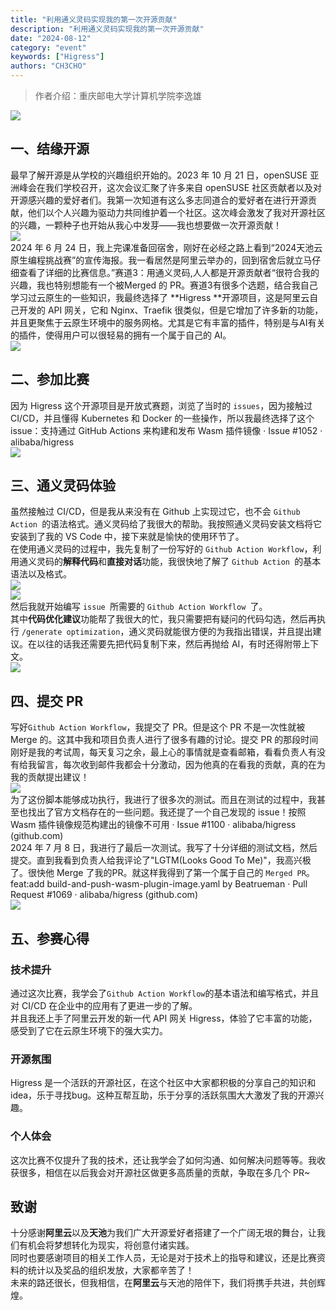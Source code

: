 ```yaml
---
title: "利用通义灵码实现我的第一次开源贡献"
description: "利用通义灵码实现我的第一次开源贡献"
date: "2024-08-12"
category: "event"
keywords: ["Higress"]
authors: "CH3CHO"
---
```


> 作者介绍：重庆邮电大学计算机学院李逸雄

![](https://intranetproxy.alipay.com/skylark/lark/0/2024/png/299576/1723427330846-705f0162-201a-4d31-ac63-d611270cd972.png#clientId=u27032a0a-91c4-4&from=paste&id=uba3b15ce&originHeight=459&originWidth=1080&originalType=url&ratio=1.7999999523162842&rotation=0&showTitle=false&status=done&style=none&taskId=ub9cf9570-560d-4adb-9bf4-f40d10d6d13&title=)
<a name="5d677ad0"></a>
## 一、结缘开源
最早了解开源是从学校的兴趣组织开始的。2023 年 10 月 21 日，openSUSE 亚洲峰会在我们学校召开，这次会议汇聚了许多来自 openSUSE 社区贡献者以及对开源感兴趣的爱好者们。我第一次知道有这么多志同道合的爱好者在进行开源贡献，他们以个人兴趣为驱动力共同维护着一个社区。这次峰会激发了我对开源社区的兴趣，一颗种子也开始从我心中发芽——我也想要做一次开源贡献！<br />![](https://intranetproxy.alipay.com/skylark/lark/0/2024/jpeg/299576/1723427330734-0b65b4d6-a09d-491d-b9c6-9459d75d1f71.jpeg#clientId=u27032a0a-91c4-4&from=paste&id=uf378e0d1&originHeight=810&originWidth=1080&originalType=url&ratio=1.7999999523162842&rotation=0&showTitle=false&status=done&style=none&taskId=ua5dbc501-738b-4572-8b5d-e436d129b78&title=)<br />2024 年 6 月 24 日，我上完课准备回宿舍，刚好在必经之路上看到“2024天池云原生编程挑战赛”的宣传海报。我一看居然是阿里云举办的，回到宿舍后就立马仔细查看了详细的比赛信息。”赛道3：用通义灵码,人人都是开源贡献者“很符合我的兴趣，我也特别想能有一个被Merged 的 PR。赛道3有很多个选题，结合我自己学习过云原生的一些知识，我最终选择了 **Higress **开源项目，这是阿里云自己开发的 API 网关，它和 Nginx、Traefik 很类似，但是它增加了许多新的功能，并且更聚焦于云原生环境中的服务网格。尤其是它有丰富的插件，特别是与AI有关的插件，使得用户可以很轻易的拥有一个属于自己的 AI。<br />![](https://intranetproxy.alipay.com/skylark/lark/0/2024/jpeg/299576/1723427330737-07f3fc1c-52d2-4bca-a75f-8e3c70b227b1.jpeg#clientId=u27032a0a-91c4-4&from=paste&id=u67fe53b9&originHeight=810&originWidth=1080&originalType=url&ratio=1.7999999523162842&rotation=0&showTitle=false&status=done&style=none&taskId=ub7dd0939-2c57-47cd-8917-8704a42c3b3&title=)
<a name="c66bcbbd"></a>
## 二、参加比赛
因为 Higress 这个开源项目是开放式赛题，浏览了当时的 `issues`，因为接触过 CI/CD，并且懂得 Kubernetes 和 Docker 的一些操作，所以我最终选择了这个 issue：支持通过 GitHub Actions 来构建和发布 Wasm 插件镜像 · Issue #1052 · alibaba/higress<br />![](https://intranetproxy.alipay.com/skylark/lark/0/2024/png/299576/1723427330761-17c35a00-e364-4443-873f-6f0f2bd3474c.png#clientId=u27032a0a-91c4-4&from=paste&id=ue9a0099d&originHeight=790&originWidth=829&originalType=url&ratio=1.7999999523162842&rotation=0&showTitle=false&status=done&style=none&taskId=u5b592514-1b24-4faa-90e9-db638fca2b9&title=)
<a name="4d51e561"></a>
## 三、通义灵码体验
虽然接触过 CI/CD，但是我从来没有在 Github 上实现过它，也不会 `Github Action `的语法格式。通义灵码给了我很大的帮助。我按照通义灵码安装文档将它安装到了我的 VS Code 中，接下来就是愉快的使用环节了。<br />在使用通义灵码的过程中，我先复制了一份写好的 `Github Action Workflow`，利用通义灵码的**解释代码**和**直接对话**功能，我很快地了解了 `Github Action `的基本语法以及格式。<br />![](https://intranetproxy.alipay.com/skylark/lark/0/2024/png/299576/1723427330771-8a65a554-75c3-402f-883f-10688c59549d.png#clientId=u27032a0a-91c4-4&from=paste&id=ua35067a4&originHeight=573&originWidth=1080&originalType=url&ratio=1.7999999523162842&rotation=0&showTitle=false&status=done&style=none&taskId=u50bdd414-2e72-495e-be26-62e02951489&title=)<br />![](https://intranetproxy.alipay.com/skylark/lark/0/2024/png/299576/1723427331300-0d64b720-49c8-49b3-9676-4c9f0dd38eeb.png#clientId=u27032a0a-91c4-4&from=paste&id=u934f3feb&originHeight=577&originWidth=1080&originalType=url&ratio=1.7999999523162842&rotation=0&showTitle=false&status=done&style=none&taskId=u9c3cb495-e927-4dcf-bdf3-d2aa234c4ad&title=)<br />然后我就开始编写 `issue `所需要的 `Github Action Workflow `了。<br />其中**代码优化建议**功能帮了我很大的忙，我只需要把有疑问的代码勾选，然后再执行 `/generate optimization`，通义灵码就能很方便的为我指出错误，并且提出建议。在以往的话我还需要先把代码复制下来，然后再抛给 AI，有时还得附带上下文。<br />![](https://intranetproxy.alipay.com/skylark/lark/0/2024/png/299576/1723427331278-07fb06bc-0133-4604-8bd0-e81f5d0bd698.png#clientId=u27032a0a-91c4-4&from=paste&id=uf70ea704&originHeight=576&originWidth=1080&originalType=url&ratio=1.7999999523162842&rotation=0&showTitle=false&status=done&style=none&taskId=u3fe5f274-d088-4559-a439-1e84b52e4c9&title=)
<a name="02973d7d"></a>
## 四、提交 PR
写好`Github Action Workflow`，我提交了 PR。但是这个 PR 不是一次性就被 Merge 的。这其中我和项目负责人进行了很多有趣的讨论。提交 PR 的那段时间刚好是我的考试周，每天复习之余，最上心的事情就是查看邮箱，看看负责人有没有给我留言，每次收到邮件我都会十分激动，因为他真的在看我的贡献，真的在为我的贡献提出建议！<br />![](https://intranetproxy.alipay.com/skylark/lark/0/2024/jpeg/299576/1723427331462-f138f1a3-1de3-4dae-a197-1c7de63aa4a2.jpeg#clientId=u27032a0a-91c4-4&from=paste&id=u7b4a65af&originHeight=1236&originWidth=1080&originalType=url&ratio=1.7999999523162842&rotation=0&showTitle=false&status=done&style=none&taskId=u86860059-fc42-4c81-9001-fe33a9312ab&title=)<br />为了这份脚本能够成功执行，我进行了很多次的测试。而且在测试的过程中，我甚至也找出了官方文档存在的一些问题。我还提了一个自己发现的 issue！按照 Wasm 插件镜像规范构建出的镜像不可用 · Issue #1100 · alibaba/higress (github.com)<br />2024 年 7 月 8 日，我进行了最后一次测试。我写了十分详细的测试文档，然后提交。直到我看到负责人给我评论了"LGTM(Looks Good To Me)"，我高兴极了。很快他 Merge 了我的PR。就这样我得到了第一个属于自己的 `Merged PR`。<br />feat:add build-and-push-wasm-plugin-image.yaml by Beatrueman · Pull Request #1069 · alibaba/higress (github.com)<br />![](https://intranetproxy.alipay.com/skylark/lark/0/2024/png/299576/1723427331335-94a3d70e-fb37-4cb3-a945-e3548129ac40.png#clientId=u27032a0a-91c4-4&from=paste&id=u111312f6&originHeight=262&originWidth=1080&originalType=url&ratio=1.7999999523162842&rotation=0&showTitle=false&status=done&style=none&taskId=uf9a2dbc4-cbc0-4e27-ac63-13646285aed&title=)
<a name="2961e22f"></a>
## 五、参赛心得
<a name="8bd66aa3"></a>
### 技术提升
通过这次比赛，我学会了`Github Action Workflow`的基本语法和编写格式，并且对 CI/CD 在企业中的应用有了更进一步的了解。<br />并且我还上手了阿里云开发的新一代 API 网关 Higress，体验了它丰富的功能，感受到了它在云原生环境下的强大实力。
<a name="e797f8d1"></a>
### 开源氛围
Higress 是一个活跃的开源社区，在这个社区中大家都积极的分享自己的知识和 idea，乐于寻找bug。这种互帮互助，乐于分享的活跃氛围大大激发了我的开源兴趣。
<a name="8e32cb89"></a>
### 个人体会
这次比赛不仅提升了我的技术，还让我学会了如何沟通、如何解决问题等等。我收获很多，相信在以后我会对开源社区做更多高质量的贡献，争取在多几个 PR~
<a name="0f1bea9b"></a>
## 致谢
十分感谢**阿里云**以及**天池**为我们广大开源爱好者搭建了一个广阔无垠的舞台，让我们有机会将梦想转化为现实，将创意付诸实践。<br />同时也要感谢项目的相关工作人员，无论是对于技术上的指导和建议，还是比赛资料的统计以及奖品的组织发放，大家都辛苦了！<br />未来的路还很长，但我相信，在**阿里云**与天池的陪伴下，我们将携手共进，共创辉煌。


